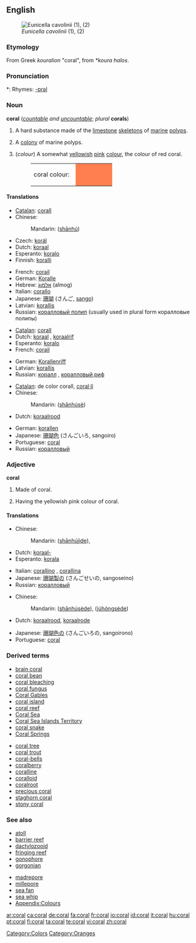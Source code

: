 {{see|Coral}}
{{wikipedia}}
==English==
[[Image:Eunicella cavolinii.jpg|thumb|''Eunicella cavolinii'' (1), (2)]]

===Etymology===
From Greek ''kouralion'' "coral", from ''*koura halos''.

===Pronunciation===
*: Rhymes: [[Rhymes:English:-ɒrəl|-ɒrəl]]

===Noun===
'''coral''' (''[[countable]] and [[uncountable]]''; ''plural'' '''corals''')

# {{uncountable}} A hard substance made of the [[limestone]] [[skeleton]]s of [[marine]] [[polyp]]s.
# {{countable}} A [[colony]] of marine polyps.
# {{countable}} (''colour'') A somewhat [[yellowish]] [[pink]] [[colour]], the colour of red coral.
#: <table><tr><td>coral colour: &nbsp;</td><td bgcolor="#FF7F50" width="80">&nbsp; </td></tr></table>

====Translations====
{{trans-top|substance}}
* [[Catalan]]: [[corall]] {{m}}
* Chinese:
*: Mandarin: {{zh-ts|珊瑚|珊瑚}} ([[shān]][[hú]])
* Czech: [[korál]] {{m}}
* Dutch: [[koraal]] {{n}}
* Esperanto: [[koralo]]
* Finnish: [[koralli]]
{{trans-mid}}
* French: [[corail]] {{m}}
* German: [[Koralle]] {{f}}
* Hebrew: [[אלמוג]] (almog) {{m}}
* Italian: [[corallo]] {{m}}
* Japanese: [[珊瑚]] (さんご, [[sango]])
* Latvian: [[korallis]] {{m}}
* Russian: [[коралловый полип]] {{m}} (usually used in plural form коралловые полипы)
{{trans-bottom}}

{{trans-top|colony}}
* [[Catalan]]: [[corall]] {{m}}
* Dutch: [[koraal]] {{n}}, [[koraalrif]] {{n}}
* Esperanto: [[koralo]]
* French: [[corail]] {{m}}
{{trans-mid}}
* German: [[Korallenriff]] {{n}}
* Latvian: [[korallis]] {{m}}
* Russian: [[коралл]] {{m}}, [[коралловый риф]] {{m}}
{{trans-bottom}}

{{trans-top|colour}}
* [[Catalan]]: de color corall, [[coral·lí]]
* Chinese:
*: Mandarin: {{zh-ts|[[珊瑚]]色|[[珊瑚]]色}} ([[shān]][[hú]][[sè]])
* Dutch: [[koraalrood]] {{n}}
{{trans-mid}}
* German: [[korallen]]
* Japanese: [[珊瑚色]] (さんごいろ, sangoiro)
* Portuguese: [[#Portuguese|coral]] {{m}}
* Russian: [[коралловый]]
{{trans-bottom}}

===Adjective===
'''coral'''

# Made of coral.
# {{color}} Having the yellowish pink colour of coral.

====Translations====
{{trans-top|made of coral}}
* Chinese:
*: Mandarin: {{zh-ts|[[珊瑚]][[製]]的|[[珊瑚]][[制]]的}} ([[shān]][[hú]][[jì]][[de]]),
* Dutch: [[koraal-]]
* Esperanto: [[korala]]
{{trans-mid}}
* Italian: [[corallino]] {{m}}, [[corallina]] {{f}}
* Japanese: [[珊瑚製の]] (さんごせいの, sangoseino)
* Russian: [[коралловый]]
{{trans-bottom}}

{{trans-top|having the yellowish pink colour of coral}}
* Chinese:
*: Mandarin: {{zh-ts|[[珊瑚]][[色]]的|[[珊瑚]][[色]]的}} ([[shān]][[hú]][[sè]][[de]]), {{zh-ts|[[橘]][[紅]][[色]]的||[[橘]][[红]][[色]]的}} ([[jú]][[hóng]][[sè]][[de]])
* Dutch: [[koraalrood]], [[koraalrode]]
{{trans-mid}}
* Japanese: [[珊瑚色の]] (さんごいろの, sangoirono)
* Portuguese: [[#Portuguese|coral]]
{{trans-bottom}}

===Derived terms===
{{top}}
* [[brain coral]]
* [[coral bean]]
* [[coral bleaching]]
* [[coral fungus]]
* [[Coral Gables]]
* [[coral island]]
* [[coral reef]]
* [[Coral Sea]]
* [[Coral Sea Islands Territory]]
* [[coral snake]]
* [[Coral Springs]]
{{mid}}
* [[coral tree]]
* [[coral trout]]
* [[coral-bells]]
* [[coralberry]]
* [[coralline]]
* [[coralloid]]
* [[coralroot]]
* [[precious coral]]
* [[staghorn coral]]
* [[stony coral]]
{{bottom}}

===See also===
{{top}}
* [[atoll]]
* [[barrier reef]]
* [[dactylozooid]]
* [[fringing reef]]
* [[gonophore]]
* [[gorgonian]]
{{mid}}
* [[madrepore]]
* [[millepore]]
* [[sea fan]]
* [[sea whip]]
* [[Appendix:Colours]]
{{bottom}}

[[Category:Colors]]
[[Category:Oranges]]

[[ar:coral]]
[[ca:coral]]
[[de:coral]]
[[fa:coral]]
[[fr:coral]]
[[io:coral]]
[[id:coral]]
[[it:coral]]
[[hu:coral]]
[[pt:coral]]
[[fi:coral]]
[[ta:coral]]
[[te:coral]]
[[vi:coral]]
[[zh:coral]]